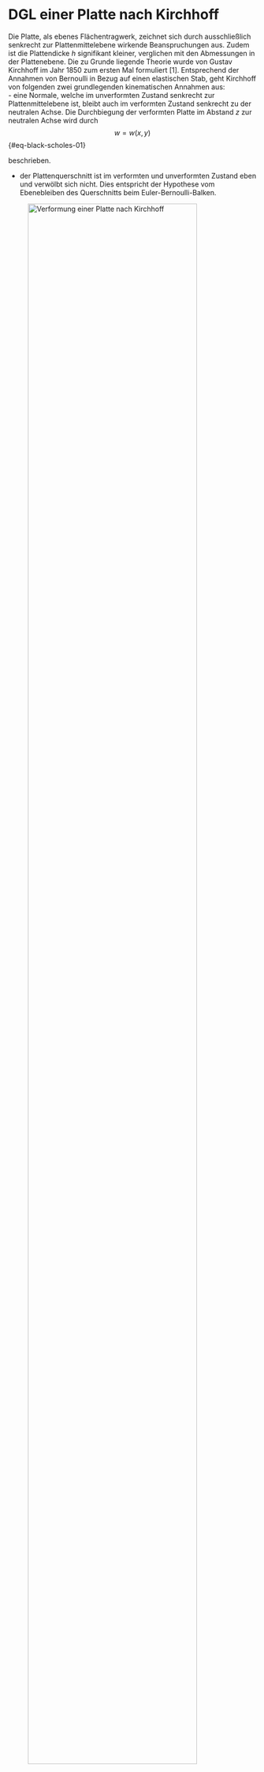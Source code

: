 # DGL einer Platte nach Kirchhoff{#sec-dgl-einer-platte-nach-der-kirchhoffschen-plattentheorie}

Die Platte, als ebenes Flächentragwerk, zeichnet sich durch  ausschließlich senkrecht zur Plattenmittelebene wirkende Beanspruchungen aus. Zudem ist die Plattendicke $h$ signifikant kleiner, verglichen mit den Abmessungen in der Plattenebene.
Die zu Grunde liegende Theorie wurde von Gustav Kirchhoff im Jahr 1850 zum ersten Mal formuliert [1]. Entsprechend der Annahmen von Bernoulli in Bezug auf einen elastischen Stab, geht Kirchhoff von folgenden zwei grundlegenden kinematischen Annahmen aus:
\
- eine Normale, welche im unverformten Zustand senkrecht zur Plattenmittelebene ist, bleibt auch im verformten Zustand senkrecht zu der neutralen Achse. Die Durchbiegung der verformten Platte im Abstand $z$ zur neutralen Achse wird durch 
$$ 
w = w(x,y) 
$$ {#eq-black-scholes-01}

beschrieben.

- der Plattenquerschnitt ist im verformten und unverformten Zustand eben und verwölbt sich nicht. Dies entspricht der Hypothese vom Ebenebleiben des Querschnitts beim Euler-Bernoulli-Balken. 

![Verformung einer Platte nach Kirchhoff](00-pics/Kirchhoff.png){width=90%}

![Verformung einer Platte nach Reissner-Mindlin](00-pics/Reissner-Mindlin.png){width=90%}

Neben dem beschriebenen schubstarren Plattenmodell nach Kirchhoff, darf das Modell der schubweichen Platte nicht unerwähnt bleiben. Letzteres wird in der Fachliteratur vielfach als Reissner-Mindlin-Platte aufgeführt. Den wesentlichen Unterschied stellt die Normalenhypothese dar. Die Hypothese vom Ebenebleiben des Querschnitts bleibt bei der schubweichen Platte bestehen, wohingegen die Normalenhypothese fallengelassen wird. Infolgedessen sind die Biegewinkel $\theta$ nicht mehr abhängig von der Durchbiegung und stellen unabhängige Freiheitsgrade dar. Eine weitere Folge sind transversale Schubverzerrungen, welche bei der Kirchhoff-Platte vernachlässigt werden.
\

## kinematische Gleichungen (Verschiebungsfeld)
\
Zur Formulierung der kinematischen Gleichungen werden die partiellen Ableitung von $w(x,y)$ nach $x$, beziehungsweise $y$ berechnet, welche die Neigung der neutralen Ebene angeben. Der Winkel des Steigungsdreiecks von $\frac{\partial w}{\partial y}$ oder $\frac{\partial w}{\partial x}$ an dem Punkt $P(x,y)$ der Ebene, entspricht dem Verdrehwinkel der Fläche an dem Punkt $P(x,y)$ um die x-Achse oder y-Achse. In Abhängigkeit der Verdrehwinkel

$$ 
\theta_x (x,y) = arctan(-\frac{\partial w(x,y)}{\partial y}) 
$$ {#eq-black-scholes-02}

und
$$ 
\theta_y (x,y) = arctan(-\frac{\partial w(x,y)}{\partial x}) 
$$ {#eq-black-scholes-03}

werden die horizontalen Verschiebungen des Punktes P
$$ 
u(x,y,z)=sin(\theta_x (x,y)) \cdot z
$$ {#eq-black-scholes-04}

und
$$ 
v(x,y,z)=sin(\theta_y (x,y)) \cdot z
$$ {#eq-black-scholes-05}

berechnet. 
Unter der weiteren Annahme, dass die Verschiebungen und die Verdrehungen klein sind gilt $sin(\theta_x) \approx \theta$ und $sin(\theta_y) \approx \theta$ und es ergeben sich die Zusammenhänge
$$ 
u(x,y,z) = - z \cdot \frac{\partial w(x,y)}{\partial x} 
$$ {#eq-black-scholes-06}
$$ 
v(x,y,z) = - z \cdot \frac{\partial w(x,y)}{\partial y}. 
$$ {#eq-black-scholes-07}

Die Gesetztmäßigkeiten nach @eq-black-scholes-01, @eq-black-scholes-06 und @eq-black-scholes-07 werden in der Literatur auch als Verschiebungsfeld nach der Kirchhoffschen Plattentheorie bezeichnet.

![Verdrehung und Verschiebung eines Punktes nach Kirchhoff](00-pics/Verschiebung.png){width=100%}

## Materialgesetz
\

Die bisher betrachteten kinematischen Gleichungen sind unabhäging von materialspezifischen Eigenschaften. Um das mechanische Verhalten der Platte vollständig zu beschreiben, besteht die Notwendigkeit der Einführung eines Materialgesetztes. Bei der Betrachtung von linear-elastischem Materialverhalten, also einem linearen Zusammenhang zwischen Spannungen und Verzerrungen, kann das Material durch das _verallgemeinerte Hooksche Gesetz_ mit

\

$$
\sigma = E \cdot \epsilon
$$ {#eq-black-scholes-08}

und
$$
\tau = G \cdot \gamma
$$ {#eq-black-scholes-09}

dargestellt werden. Die Normalspannung $\sigma$ und die Schubspannung $\tau$ werden durch das Elastizitätsmodul $E$ bzw. das Schubmodul $G$ und die Dehung $\epsilon$ bzw. die Schubverzerrung $\gamma$ ausgedrückt. Diese Gesetzmäßigkeiten gelten für  Materialien, dessen Verhalten richtungsunabhängig ist (isotropes Verhalten).

## Verzerrungsfeld
\
Aus dem Verschiebungsfeld nach Kirchhoff lässt sich das Verzerrungsfeld herleiten. Die Dehnungen 

$$ 
\begin{align} 
\epsilon_{xx} &= \frac{\partial u}{\partial x}= -z \cdot \frac{\partial^2 w}{\partial x^2} \\
\epsilon_{yy} &=\frac{\partial v}{\partial y}= -z \cdot \frac{\partial^2 w}{\partial y^2} \\
\end{align}
$$ {#eq-black-scholes}

beschreiben die Längenänderung der Platte in $x$- bzw. $y$-Richtung. Entsprechend der Kirchhoffschen Plattentheorie verschwindet die Dehnung $\epsilon_{zz}$ auf Grund der Annahme der gleichbleibenen Plattendicke $h$. Die Schubverzerrung 
$$ 
\begin{align} 
\gamma_{xy} &= \frac{\partial u}{\partial x} + \frac{\partial v}{\partial y} =-2z \cdot \frac{\partial^2 w}{\partial x \partial y}, \\ 
\end{align}
$$ {#eq-black-scholes}

oder auch Gleitung, beschreibt eine Winkeländerung. Konsistent mit den in @eq-black-scholes-06 und @eq-black-scholes-07 getroffenen Annahmen, als Folge des Ebenbleibens der Querschnitte, ergeben sich die Schubverzerrungen
$$ 
\begin{align} 
\gamma_{xz} &= \frac{\partial u}{\partial z} - \frac{\partial w}{\partial x} = \frac{\partial w}{\partial x}- \frac{\partial w}{\partial x} =0\\ 
\gamma_{yz} &= \frac{\partial v}{\partial z} - \frac{\partial w}{\partial y} = \frac{\partial w}{\partial y} - \frac{\partial w}{\partial y} =0.\\ 
\end{align}
$$ {#eq-schubverzerrung}

Durch die Definition der Krümmungen mit
$$ 
\begin{align}  
\kappa_{xx} &= -\frac{\partial^2 w}{\partial x^2} \\
\kappa_{yy} &= -\frac{\partial^2 w}{\partial y^2} \\
\kappa_{xy} &= -2 \frac{\partial^2 w}{\partial x \partial y} \\ 
\end{align}
$$ {#eq-kruemmung}

kann das Verzerrungsfeld nach der Kirchhoffschen Plattentheorie 
als Vektor-Matrix-Produkt mit
$$
\left[ \begin{array}{center}
\epsilon_{xx} \\ 
\epsilon_{yy} \\ 
\epsilon_{xy} 
\end{array}\right]
=
z \kappa 
= 
z 
\left[ \begin{array}{center}
\kappa_{xx} \\ 
\kappa_{yy} \\ 
\kappa_{xy} 
\end{array}\right]
= 
-z 
\left[ \begin{array}{center}
\frac{\partial^2 w}{\partial x^2} \\
\frac{\partial^2 w}{\partial y^2} \\
\frac{\partial^2 w}{\partial x \partial y} 
\end{array}\right]
$$ {#eq-black-scholes}

beschrieben werden. Bei der isotropen Platte mit linear-elastischem Materialverhalten lässt sich das Spannungsfeld aus dem oben beschriebenem Verzerrungsfeld herleiten. Die Spannungen
$$
\begin{align}
\sigma_{xx} &= \frac{E}{1-\nu^2} \cdot (\epsilon_{xx} + \nu \cdot \epsilon_{yy}) \\
\sigma_{yy} &= \frac{E}{1-\nu^2} \cdot (\nu \cdot \epsilon_{xx} + \epsilon_{yy}) \\
\tau_{xy}   &= \frac{E}{2 \cdot (1+\nu)}  \cdot \gamma_{xy}\ 
\end{align}
$$ {#eq-black-scholes}

sind linear veränderlich über die Plattendicken $h$. 

__TODO:__ auf Widersprüche der Kirchhoff Plattentheorie eingehen 

\

## Schnittgrößen
\
Resultierend aus den Spannungskomponenten $\sigma_{xx}$,$\sigma_{yy}$ und $\tau_{xy}$ ergeben sich die Biegemomente $m_{xx}$ und $m_{yy}$ und das Drillmoment $m_{xy}$, definiert als Moment pro Längeneinheit. Die Momente lassen sich durch Integration der Spannungen über die Höhe der Platte und Multiplikation mit dem Hebelarm $z$ zu
$$
\begin{align}
m_{xx} &= \int_{-h/2}^{h/2} z \cdot \underbrace{\frac{E}{1-\nu^2} \cdot (\epsilon_{xx} + \nu \cdot \epsilon_{yy})}_{\sigma_{x x}} \cdot dz \\
m_{yy} &= \int_{-h/2}^{h/2} z \cdot \underbrace{\frac{E}{1-\nu^2} \cdot (\nu \cdot \epsilon_{xx}+ \epsilon_{yy})}_{\sigma_{y y}} \cdot dz \\
m_{xy} &= \int_{-h/2}^{h/2} z \cdot \underbrace{\frac{E}{2 \cdot (1+\nu)} \cdot \gamma_{xy}}_{\tau_{xy}} \cdot dz \\
\end{align}
$$ {#eq-black-scholes}

berechnen. Die isotrope Plattensteifigkeit 
$$
D = \frac{E \cdot h^3}{12 \cdot (1-\nu^2)}
$$ {#eq-plattensteifigkeit}

und die in @eq-kruemmung definierten Krümmungen $\kappa$ erlauben eine vereinfachte Darstellung der Momente
$$
\begin{align}
m_{xx} &= D \cdot (\kappa_{xx} + \nu \cdot \kappa_{yy}) &&= D \cdot (\frac{\partial^2 w}{\partial x^2} + \nu \cdot \frac{\partial^2 w}{\partial y^2}) \\
m_{yy} &= D \cdot (\nu \cdot \kappa_{xx} + \kappa_{yy}) &&= D \cdot (\nu \cdot \frac{\partial^2 w}{\partial x^2} + \frac{\partial^2 w}{\partial y^2}) \\
m_{xy} &= D \cdot \frac{1-\nu}{2} \cdot \kappa_{xy} &&= D \cdot \frac{1-\nu}{2} \cdot (-2 \frac{\partial^2 w}{\partial x \partial y}).
\end{align}
$$ {#eq-black-scholes}

![Normalspannungen und resultierende Biegemomente](00-pics/Biegemoment.png){width=100%}

![eben Schubspannungen und resultierende Drillmomente](00-pics/Drillmomente.png){width=100%}

Um die Querkräfte zu berechnen werden im Normalfall die transversalen Schubspannungen über die Plattendicke $h$ integriert. Bei der Kirchhoffschen Plattentheorie ist dies nicht möglich, da, wie in @eq-schubverzerrung dargestellt, die Schubverzerrungen und somit die Schubspannungen gemäß der getroffenen Annahmen verschwinden. Die Querkräfte ergeben sich allein aus den Gleichgewichtsbedingungen (s. Kapitel Gleichgewichtsbeziehungen) und lassen sich aus der dritten Ableitung der Verschiebung $w$ zu
$$
\begin{align}
q_{xx} &= D \cdot (\frac{\partial^3 w}{\partial x^3} + \nu \cdot \frac{\partial^3 w}{\partial y^3}) \\
q_{yy} &= D \cdot (\nu \cdot \frac{\partial^3 w}{\partial x^3} + \frac{\partial^3 w}{\partial y^3}) \\
\end{align} 
$$ {#eq-black-scholes}

berechnen.

![transversale Schubspannungen und resultierende Querkräfte](00-pics/Querkraft.png){width=100%}

## Gleichgewichtsbeziehungen & Plattengleichung
\

Betrachtet wird zunächst ein Schnittelement einer Platte mit den Abmessungen $\Delta x$ und $\Delta y$, welches durch eine senkrecht zur Mittelebene angreifende Flächenlast $p(x,y)$ belastet wird. In @fig-schnittgroessen sind die Schnittgrößen welche am positiven sowie am negativen Schnittufer des Elements angreifen dargestellt. Die Definitionen der Schnittgrößen sind in @tbl-schnittgroessen abgebildet.

|        | Schnittufer $+$      |                 | Schnittufer $-$                                                       |
|--------|----------------------|-----------------|-----------------------------------------------------------------------|
|$M_x$   |$m_{xx}\cdot \Delta y$|$M_{x+\Delta x}$ |$(m_{xx} + \frac{\partial m_{xx}}{\partial x} \cdot \Delta x) \Delta y$| 
|$M_y$   |$m_{yy}\cdot \Delta x$|$M_{y+\Delta y}$ |$(m_{yy} + \frac{\partial m_{yy}}{\partial y} \cdot \Delta y) \Delta x$| 
|$M_{xy}$|$m_{xy}\cdot \Delta y$|$M_{xy+\Delta x}$|$(m_{xy} + \frac{\partial m_{xy}}{\partial x} \cdot \Delta x) \Delta y$| 
|$M_{yx}$|$m_{yx}\cdot \Delta x$|$M_{yx+\Delta y}$|$(m_{yx} + \frac{\partial m_{yx}}{\partial y} \cdot \Delta y) \Delta x$| 
|$Q_x$   |$q_{xx}\cdot \Delta y$|$Q_{x+\Delta x}$ |$(q_{xx} + \frac{\partial q_{xx}}{\partial x} \cdot \Delta x) \Delta y$| 
|$Q_y$   |$q_{yy}\cdot \Delta x$|$Q_{y+\Delta y}$ |$(q_{yy} + \frac{\partial q_{yy}}{\partial y} \cdot \Delta y) \Delta x$| 

: Schnittgrößen {#tbl-schnittgroessen}

\
\
\
\
Bei der Grenzbetrachtung $\Delta x \to 0$ und $\Delta y \to 0$ ergeben sich die Gleichgewichtsbeziehungen
$$     
\begin{align}
\frac{\partial Q_{xx}}{\partial x} + \frac{\partial Q_{yy}}{\partial y} + q &= 0 \\
\frac{\partial M_{xx}}{\partial x} + \frac{\partial M_{xy}}{\partial y} - Q_{xx} &= 0 \\
\frac{\partial M_{yy}}{\partial y} + \frac{\partial M_{xy}}{\partial y} - Q_{yy} &= 0. \\
\end{align}
$$ {#eq-gleichgewichtsbeziehungen}


Durch das Einsetzen der in Gleichungen 18 definierten Momente $m_{xx}$, $m_{yy}$ und $m_{xy}$ in die Gleichgewichtsbeziehungen, sowie das Ersetzen der Ausdrücke $Q_{xx}$ und $Q_{yy}$ in der ersten Gleichgewichtsbeziehung (@eq-gleichgewichtsbeziehungen) durch die Momentenausdrücke der zweiten und dritten Gleichgewichtsbeziehung (@eq-gleichgewichtsbeziehungen),erhält man die Differentialgleichung aus @eq-randwertproblem. Dieses Randwertproblem wird auch als schwache Form des Problems bezeichnet.

![Schnittgrößen](00-pics/Schnittgroessen.png){#fig-schnittgroessen width=100%}

::: {.block fill="luma(230)" inset="8pt" radius="4pt"}

*Randwertproblem (D)* \

Gesucht ist die Funktion $w:[\quad] \to \mathbb{R}^2$ welche die Differentialgleichung
$$
 D \cdot [\frac{\partial^4 w}{\partial x^4} + 2 \cdot \frac{\partial^2 w}{\partial x^2 \partial y^2} + \frac{\partial^4 w}{\partial y^4}] = q 
$${#eq-randwertproblem}

und die Randbedingungen

__TODO:__ Randbedingungen

erfüllt.
\

:::

Das Randwertproblem wird als Divergenz des Gradienten von $w$ wie folgt ausgedrückt:
$$
D \cdot \Delta \Delta w(x,y) = q 
$$ {#eq-black-scholes}
